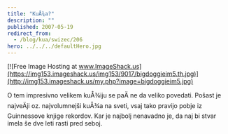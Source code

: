 ```yaml
---
title: "KuÅ¾a?"
description: ""
published: 2007-05-19
redirect_from:
  - /blog/kua/swizec/206
hero: ../../../defaultHero.jpg
---
```


[![Free Image Hosting at www.ImageShack.us](https://img153.imageshack.us/img153/9017/bigdoggieim5.th.jpg)](http://img153.imageshack.us/my.php?image=bigdoggieim5.jpg)

O tem impresivno velikem kuÅ¾iju se paÄ ne da veliko povedati. Pošast je najveÄji oz. najvolumnejši kuÅ¾a na sveti, vsaj tako pravijo pobje iz Guinnessove knjige rekordov. Kar je najbolj nenavadno je, da naj bi stvar imela še dve leti rasti pred seboj.

